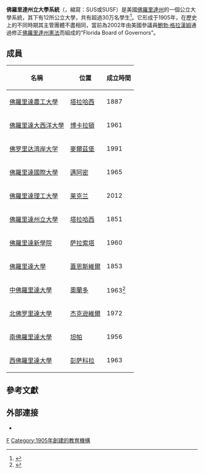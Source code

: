 {{Infobox university
| name = State University System of Florida
| image =
| caption =
| established = 1905
| type = 公立[[大學系統|大學系統]]
| endowment = [[$|$]]35億（2014/15）
| chancellor = Marshall Criser III
| city = [[塔拉哈西|塔拉哈西]]
| state = [[佛羅里達州|佛羅里達州]]
| country = 美國
| campus = 12
| website = {{url|www.flbog.org}}
| enrollment = 341,000 <small>(2015)</small>
}}

'''佛羅里達州立大學系統'''（{{lang-en|State University System of Florida}}，縮寫：SUS或SUSF）是美國[[佛羅里達州|佛羅里達州]]的一個公立大學系統，其下有12所公立大學，共有超過30万名學生<ref>{{Cite web|url=http://flbog.edu/documents_meetings/0199_0974_7281_4.3.2%20SPC%202014-15_System_Accountability_Report_Summary.pdf|title=System Accountability Report Summary|last=|first=|date=|website=|publisher=|access-date=|archive-url=https://web.archive.org/web/20170202001240/http://flbog.edu/documents_meetings/0199_0974_7281_4.3.2%20SPC%202014-15_System_Accountability_Report_Summary.pdf|archive-date=2017-02-02|dead-url=yes}}</ref>。它形成于1905年，在歷史上的不同時期其主管團體不盡相同，當前為2002年由美國參議員[[鮑勃·格拉漢姆|鮑勃·格拉漢姆]]通過修正[[佛羅里達州憲法|佛羅里達州憲法]]而組成的“Florida Board of Governors”。

==成員==
{| class="wikitable sortable" style="font-size:97%;"
|-
!名稱
!位置
!成立時間
|-
|[[佛羅里達農工大學|佛羅里達農工大學]]
|[[塔拉哈西|塔拉哈西]]
|1887
|-
|[[佛羅里達大西洋大學|佛羅里達大西洋大學]]
|[[博卡拉頓|博卡拉頓]]
|1961
|-
|[[佛罗里达湾岸大学|佛罗里达湾岸大学]]
|[[麥爾茲堡|麥爾茲堡]]
|1991
|-
|[[佛羅里達國際大學|佛羅里達國際大學]]
|[[邁阿密|邁阿密]]
|1965
|-
|[[佛羅里達理工大學|佛羅里達理工大學]]
|[[莱克兰_(佛罗里达州)|莱克兰]]
|2012
|-
|[[佛羅里達州立大學|佛羅里達州立大學]]
|[[塔拉哈西|塔拉哈西]]
|1851
|-
|[[佛羅里達新學院|佛羅里達新學院]]
|[[萨拉索塔_(佛罗里达州)|萨拉索塔]]
|1960
|-
|[[佛羅里達大學|佛羅里達大學]]
|[[蓋恩斯維爾_(佛羅里達州)|蓋恩斯維爾]]
|1853
|-
|[[中佛羅里達大學|中佛羅里達大學]]
|[[奧蘭多_(佛羅里達州)|奧蘭多]]
|1963<ref name="facts_about_ucf">{{cite web |url=http://www.iroffice.ucf.edu/character/current.html |title=Facts About UCF |accessdate=2008-12-07 |publisher=UCF Office of Institutional Research |deadurl=yes |archiveurl=https://web.archive.org/web/20120415043957/http://www.iroffice.ucf.edu/character/current.html |archivedate=2012-04-15 }}</ref>
|-
|[[北佛罗里達大學|北佛罗里達大學]]
|[[傑克遜維爾_(佛羅里達州)|杰克逊維爾]]
|1972
|-
|[[南佛羅里達大學|南佛羅里達大學]]
|[[坦帕_(佛罗里达州)|坦帕]]
|1956
|-
|[[西佛羅里達大學|西佛羅里達大學]]
|[[彭萨科拉_(佛罗里达州)|彭萨科拉]]
|1963
|}

==參考文獻==
{{Reflist|30em}}

==外部連接==
* {{Official website|http://www.flbog.org/}}

{{DEFAULTSORT:State University System Of Florida}}
[[Category:美國公立大學系統|F]]
[[Category:1905年創建的教育機構|Category:1905年創建的教育機構]]